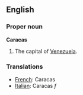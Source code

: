 ==English==

===Proper noun===
'''Caracas'''
# The capital of [[Venezuela]].

===Translations===
*[[French]]: Caracas
*[[Italian]]: Caracas ''f''